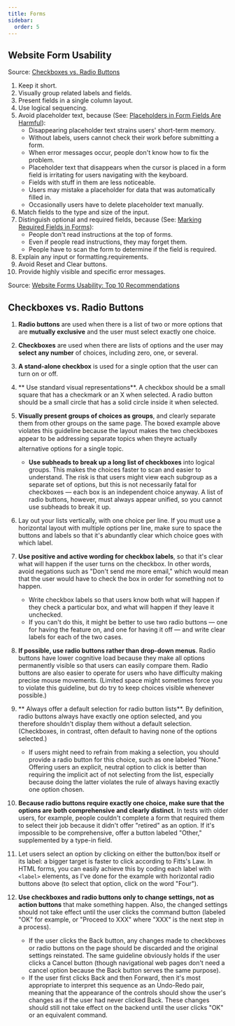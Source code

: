```yaml
---
title: Forms
sidebar:
  order: 5
---
```


## Website Form Usability
Source: [Checkboxes vs. Radio Buttons](https://www.nngroup.com/articles/checkboxes-vs-radio-buttons/)
1. Keep it short.
2. Visually group related labels and fields.
3. Present fields in a single column layout.
4. Use logical sequencing.
5. Avoid placeholder text, because (See: [Placeholders in Form Fields Are Harmful](https://www.nngroup.com/articles/form-design-placeholders/)):
    - Disappearing placeholder text strains users' short-term memory.
    - Without labels, users cannot check their work before submitting a form.
    - When error messages occur, people don't know how to fix the problem.
    - Placeholder text that disappears when the cursor is placed in a form field is irritating for users navigating with the keyboard.
    - Fields with stuff in them are less noticeable.
    - Users may mistake a placeholder for data that was automatically filled in.
    - Occasionally users have to delete placeholder text manually.
6. Match fields to the type and size of the input.
7. Distinguish optional and required fields, because (See: [Marking Required Fields in Forms](https://www.nngroup.com/articles/required-fields/)):
    - People don't read instructions at the top of forms.
    - Even if people read instructions, they may forget them.
    - People have to scan the form to determine if the field is required.
8. Explain any input or formatting.requirements.
9. Avoid Reset and Clear buttons.
10. Provide highly visible and specific error messages.

Source: [Website Forms Usability: Top 10 Recommendations](https://www.nngroup.com/articles/web-form-design/)

## Checkboxes vs. Radio Buttons
1. **Radio buttons** are used when there is a list of two or more options that are **mutually exclusive** and the user must select exactly one choice.
2. **Checkboxes** are used when there are lists of options and the user may **select any number** of choices, including zero, one, or several.
3. **A stand-alone checkbox** is used for a single option that the user can turn on or off.
4. ** Use standard visual representations**. A checkbox should be a small square that has a checkmark or an X when selected. A radio button should be a small circle that has a solid circle inside it when selected.
5. **Visually present groups of choices as groups**, and clearly separate them from other groups on the same page. The boxed example above violates this guideline because the layout makes the two checkboxes appear to be addressing separate topics when theyre actually alternative options for a single topic. 
    - **Use subheads to break up a long list of checkboxes** into logical groups. This makes the choices faster to scan and easier to understand. The risk is that users might view each subgroup as a separate set of options, but this is not necessarily fatal for checkboxes — each box is an independent choice anyway. A list of radio buttons, however, must always appear unified, so you cannot use subheads to break it up.
6. Lay out your lists vertically, with one choice per line. If you must use a horizontal layout with multiple options per line, make sure to space the buttons and labels so that it's abundantly clear which choice goes with which label. 
7. **Use positive and active wording for checkbox labels**, so that it's clear what will happen if the user turns on the checkbox. In other words, avoid negations such as "Don't send me more email," which would mean that the user would have to check the box in order for something not to happen. 
    - Write checkbox labels so that users know both what will happen if they check a particular box, and what will happen if they leave it unchecked.
    - If you can't do this, it might be better to use two radio buttons — one for having the feature on, and one for having it off — and write clear labels for each of the two cases.
8. **If possible, use radio buttons rather than drop-down menus**. Radio buttons have lower cognitive load because they make all options permanently visible so that users can easily compare them. Radio buttons are also easier to operate for users who have difficulty making precise mouse movements. (Limited space might sometimes force you to violate this guideline, but do try to keep choices visible whenever possible.)
9. ** Always offer a default selection for radio button lists**. By definition, radio buttons always have exactly one option selected, and you therefore shouldn't display them without a default selection. (Checkboxes, in contrast, often default to having none of the options selected.) 
    - If users might need to refrain from making a selection, you should provide a radio button for this choice, such as one labeled "None." Offering users an explicit, neutral option to click is better than requiring the implicit act of not selecting from the list, especially because doing the latter violates the rule of always having exactly one option chosen.

10. **Because radio buttons require exactly one choice, make sure that the options are both comprehensive and clearly distinct**. In tests with older users, for example, people couldn't complete a form that required them to select their job because it didn't offer "retired" as an option. If it's impossible to be comprehensive, offer a button labeled "Other," supplemented by a type-in field.
11. Let users select an option by clicking on either the button/box itself or its label: a bigger target is faster to click according to Fitts's Law. In HTML forms, you can easily achieve this by coding each label with `<label>` elements, as I've done for the example with horizontal radio buttons above (to select that option, click on the word "Four").
12. **Use checkboxes and radio buttons only to change settings, not as action buttons** that make something happen. Also, the changed settings should not take effect until the user clicks the command button (labeled "OK" for example, or "Proceed to XXX" where "XXX" is the next step in a process). 
    - If the user clicks the Back button, any changes made to checkboxes or radio buttons on the page should be discarded and the original settings reinstated. The same guideline obviously holds if the user clicks a Cancel button (though navigational web pages don't need a cancel option because the Back button serves the same purpose).
    - If the user first clicks Back and then Forward, then it's most appropriate to interpret this sequence as an Undo-Redo pair, meaning that the appearance of the controls should show the user's changes as if the user had never clicked Back. These changes should still not take effect on the backend until the user clicks "OK" or an equivalent command.

